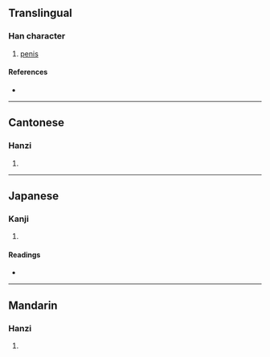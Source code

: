 {{character info/new}}
==Translingual==

===Han character===
{{Han char|rn=44|rad=尸|as=15|sn=18|four=77296|canj=SJKF|ids=⿸尸寮}}

# [[penis]]

====References====
* {{Han ref|kx=0304.030|dkj=07813|dj=0602.110|hdz=20982.010|uh=5C6A|ud=23658|bh=EFC3|bd=61379}}

----

==Cantonese==

===Hanzi===
{{yue-hanzi|jyut=[[liu4]]|y=liu4}}

# {{defn|lang=yue|sort=尸15}}

----

==Japanese==

===Kanji===
{{ja-kanji|grade=|rs=尸15}}

# {{defn|lang=ja|sort=尸15}}

====Readings====
* {{ja-readings|on=[[りょう]] (ryō)|kun=}}

----

==Mandarin==

===Hanzi===
{{cmn-hanzi|pin=[[liáo]] ([[liao2]])|wg=liao<sup>2</sup>}}

# {{defn|lang=cmn|sort=尸15}}